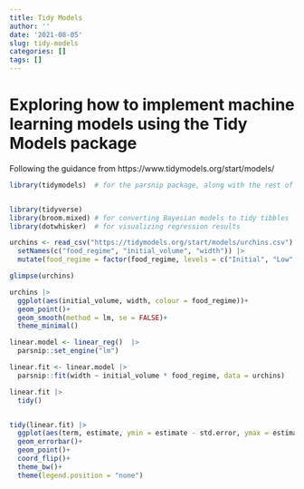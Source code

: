 ```yaml
---
title: Tidy Models
author: ''
date: '2021-08-05'
slug: tidy-models
categories: []
tags: []
---
```


# Exploring how to implement machine learning models using the Tidy Models package

Following the guidance from https://www.tidymodels.org/start/models/

```r
library(tidymodels)  # for the parsnip package, along with the rest of tidymodels


library(tidyverse)       
library(broom.mixed) # for converting Bayesian models to tidy tibbles
library(dotwhisker)  # for visualizing regression results
```

```r
urchins <- read_csv("https://tidymodels.org/start/models/urchins.csv")  |>  
  setNames(c("food_regime", "initial_volume", "width")) |>  
  mutate(food_regime = factor(food_regime, levels = c("Initial", "Low", "High")))

glimpse(urchins)
```
```r
urchins |> 
  ggplot(aes(initial_volume, width, colour = food_regime))+
  geom_point()+
  geom_smooth(method = lm, se = FALSE)+
  theme_minimal()
```

```r
linear.model <- linear_reg()  |>  
  parsnip::set_engine("lm")

linear.fit <- linear.model |> 
  parsnip::fit(width ~ initial_volume * food_regime, data = urchins)

linear.fit |> 
  tidy()


tidy(linear.fit) |> 
  ggplot(aes(term, estimate, ymin = estimate - std.error, ymax = estimate + std.error, colour = term)) +
  geom_errorbar()+
  geom_point()+
  coord_flip()+
  theme_bw()+
  theme(legend.position = "none")
  
```




